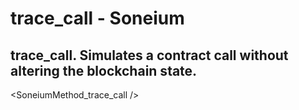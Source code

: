 # trace_call - Soneium

## trace_call. Simulates a contract call without altering the blockchain state.


<SoneiumMethod_trace_call />
